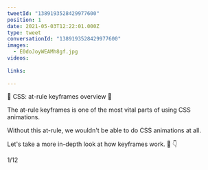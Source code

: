 ```yaml
---
tweetId: "1389193528429977600"
position: 1
date: 2021-05-03T12:22:01.000Z
type: tweet
conversationId: "1389193528429977600"
images:
  - E0doJoyWEAMh8gf.jpg
videos:
  
links:
  
---
```

🔵 CSS: at-rule keyframes overview 🔵 

The at-rule keyframes is one of the most vital parts of using CSS animations.

Without this at-rule, we wouldn't be able to do CSS animations at all.

Let's take a more in-depth look at how keyframes work. 🧵 👇 

1/12 
